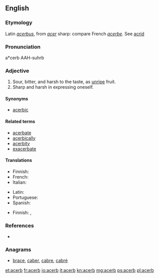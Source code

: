==English==

===Etymology===
Latin ''[[acerbus]]'', from ''[[acer]]'' sharp: compare French ''[[acerbe]]''. See [[acrid]]

===Pronunciation===
a*cerb
AAH-suhrb

===Adjective===
{{en-adj|er|more}}

# Sour, bitter, and harsh to the taste, as [[unripe]] fruit.
# Sharp and harsh in expressing oneself.

====Synonyms====
* [[acerbic]]

====Related terms====
* [[acerbate]]
* [[acerbically]]
* [[acerbity]]
* [[exacerbate]]

====Translations====
{{trans-top|bitter to the taste}}
* Finnish: {{t+|fi|kitkerä}}
* French: {{t+|fr|acerbe}}
* Italian: {{t+|it|acerbo}}
{{trans-mid}}
* Latin: {{t+|la|acerbus}}
* Portuguese: {{t+|pt|acerbo}}
* Spanish: {{t-|es|acerbo}}
{{trans-bottom}}

{{trans-top|sharp and harsh in expression}}
* Finnish: {{t-|fi|pureva}}, {{t+|fi|kitkerä}}
{{trans-mid}}
{{trans-bottom}}

===References===
* {{R:Webster 1913}}

===Anagrams===
* [[brace#English|brace]], [[caber#English|caber]], [[cabre#English|cabre]], [[cabré#English|cabré]]

[[et:acerb]]
[[fr:acerb]]
[[io:acerb]]
[[it:acerb]]
[[kn:acerb]]
[[mg:acerb]]
[[ps:acerb]]
[[pl:acerb]]
